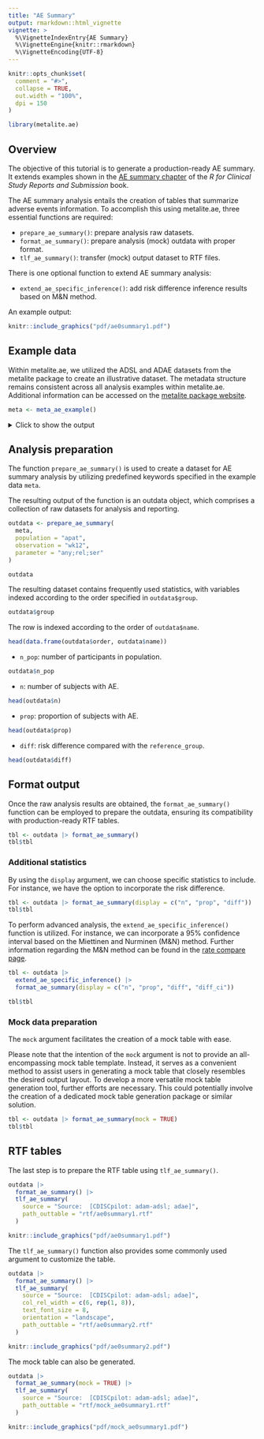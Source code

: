 ```yaml
---
title: "AE Summary"
output: rmarkdown::html_vignette
vignette: >
  %\VignetteIndexEntry{AE Summary}
  %\VignetteEngine{knitr::rmarkdown}
  %\VignetteEncoding{UTF-8}
---
```


```r
knitr::opts_chunk$set(
  comment = "#>",
  collapse = TRUE,
  out.width = "100%",
  dpi = 150
)
```

```r
library(metalite.ae)
```

## Overview

The objective of this tutorial is to generate a production-ready AE summary.
It extends examples shown in the
[AE summary chapter](https://r4csr.org/tlf-ae-summary.html)
of the _R for Clinical Study Reports and Submission_ book.

The AE summary analysis entails the creation of tables that summarize adverse events information.
To accomplish this using metalite.ae, three essential functions are required:

- `prepare_ae_summary()`: prepare analysis raw datasets.
- `format_ae_summary()`: prepare analysis (mock) outdata with proper format.
- `tlf_ae_summary()`: transfer (mock) output dataset to RTF files.

There is one optional function to extend AE summary analysis:

- `extend_ae_specific_inference()`: add risk difference inference results based on M&N method.

An example output:

```r
knitr::include_graphics("pdf/ae0summary1.pdf")
```

## Example data

Within metalite.ae, we utilized the ADSL and ADAE datasets from the metalite package to create an illustrative dataset. 
The metadata structure remains consistent across all analysis examples within metalite.ae. 
Additional information can be accessed on the 
[metalite package website](https://merck.github.io/metalite/articles/metalite.html).

```r
meta <- meta_ae_example()
```

<details>
<summary>Click to show the output</summary>
```r
meta
```
</details>

## Analysis preparation

The function  `prepare_ae_summary()` is used to create a dataset for AE summary analysis by utilizing predefined keywords specified in the example data `meta`.

The resulting output of the function is an outdata object, which comprises a collection of raw datasets for analysis and reporting.

```r
outdata <- prepare_ae_summary(
  meta,
  population = "apat",
  observation = "wk12",
  parameter = "any;rel;ser"
)
```

```r
outdata
```

The resulting dataset contains frequently used statistics, 
with variables indexed according to the order specified in `outdata$group`.

```r
outdata$group
```

The row is indexed according to the order of `outdata$name`.

```r
head(data.frame(outdata$order, outdata$name))
```

- `n_pop`: number of participants in population.

```r
outdata$n_pop
```

- `n`: number of subjects with AE.

```r
head(outdata$n)
```

- `prop`: proportion of subjects with AE.

```r
head(outdata$prop)
```

- `diff`: risk difference compared with the `reference_group`.

```r
head(outdata$diff)
```

## Format output

Once the raw analysis results are obtained, 
the `format_ae_summary()` function can be employed to prepare the outdata, 
ensuring its compatibility with production-ready RTF tables.


```r
tbl <- outdata |> format_ae_summary()
tbl$tbl
```

### Additional statistics

By using the `display` argument,
we can choose specific statistics to include. 
For instance, we have the option to incorporate the risk difference.

```r
tbl <- outdata |> format_ae_summary(display = c("n", "prop", "diff"))
tbl$tbl
```

To perform advanced analysis, the `extend_ae_specific_inference()` function is utilized. 
For instance, we can incorporate a 95% confidence interval based on the Miettinen and Nurminen (M&N) method. 
Further information regarding the M&N method can be found in the  [rate compare page](https://merck.github.io/metalite.ae/articles/rate-compare.html).

```r
tbl <- outdata |>
  extend_ae_specific_inference() |>
  format_ae_summary(display = c("n", "prop", "diff", "diff_ci"))

tbl$tbl
```

### Mock data preparation

The `mock` argument facilitates the creation of a mock table with ease.

Please note that the intention of the `moc`k argument is not to provide an all-encompassing mock table template. 
Instead, it serves as a convenient method to assist users in generating a mock table that closely resembles the desired output layout.
To develop a more versatile mock table generation tool, further efforts are necessary. 
This could potentially involve the creation of a dedicated mock table generation package or similar solution.


```r
tbl <- outdata |> format_ae_summary(mock = TRUE)
tbl$tbl
```

## RTF tables

The last step is to prepare the RTF table using `tlf_ae_summary()`.

```r
outdata |>
  format_ae_summary() |>
  tlf_ae_summary(
    source = "Source:  [CDISCpilot: adam-adsl; adae]",
    path_outtable = "rtf/ae0summary1.rtf"
  )
```

```r
knitr::include_graphics("pdf/ae0summary1.pdf")
```

The `tlf_ae_summary()` function also provides some commonly used argument to customize the table.

```r
outdata |>
  format_ae_summary() |>
  tlf_ae_summary(
    source = "Source:  [CDISCpilot: adam-adsl; adae]",
    col_rel_width = c(6, rep(1, 8)),
    text_font_size = 8,
    orientation = "landscape",
    path_outtable = "rtf/ae0summary2.rtf"
  )
```

```r
knitr::include_graphics("pdf/ae0summary2.pdf")
```

The mock table can also be generated.

```r
outdata |>
  format_ae_summary(mock = TRUE) |>
  tlf_ae_summary(
    source = "Source:  [CDISCpilot: adam-adsl; adae]",
    path_outtable = "rtf/mock_ae0summary1.rtf"
  )
```

```r
knitr::include_graphics("pdf/mock_ae0summary1.pdf")
```
